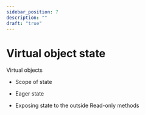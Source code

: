 ```yaml
---
sidebar_position: 7
description: ""
draft: "true"
---
```


# Virtual object state

Virtual objects

- Scope of state

- Eager state


- Exposing state to the outside
  Read-only methods
